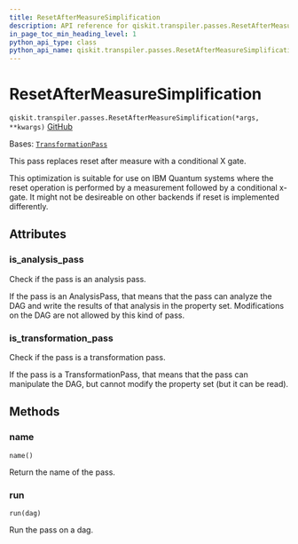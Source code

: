 ```yaml
---
title: ResetAfterMeasureSimplification
description: API reference for qiskit.transpiler.passes.ResetAfterMeasureSimplification
in_page_toc_min_heading_level: 1
python_api_type: class
python_api_name: qiskit.transpiler.passes.ResetAfterMeasureSimplification
---
```


# ResetAfterMeasureSimplification

<span id="qiskit.transpiler.passes.ResetAfterMeasureSimplification" />

`qiskit.transpiler.passes.ResetAfterMeasureSimplification(*args, **kwargs)` [GitHub](https://github.com/qiskit/qiskit/tree/stable/0.25/qiskit/transpiler/passes/optimization/reset_after_measure_simplification.py "view source code")

Bases: [`TransformationPass`](qiskit.transpiler.TransformationPass "qiskit.transpiler.basepasses.TransformationPass")

This pass replaces reset after measure with a conditional X gate.

This optimization is suitable for use on IBM Quantum systems where the reset operation is performed by a measurement followed by a conditional x-gate. It might not be desireable on other backends if reset is implemented differently.

## Attributes

<span id="qiskit.transpiler.passes.ResetAfterMeasureSimplification.is_analysis_pass" />

### is\_analysis\_pass

Check if the pass is an analysis pass.

If the pass is an AnalysisPass, that means that the pass can analyze the DAG and write the results of that analysis in the property set. Modifications on the DAG are not allowed by this kind of pass.

<span id="qiskit.transpiler.passes.ResetAfterMeasureSimplification.is_transformation_pass" />

### is\_transformation\_pass

Check if the pass is a transformation pass.

If the pass is a TransformationPass, that means that the pass can manipulate the DAG, but cannot modify the property set (but it can be read).

## Methods

### name

<span id="qiskit.transpiler.passes.ResetAfterMeasureSimplification.name" />

`name()`

Return the name of the pass.

### run

<span id="qiskit.transpiler.passes.ResetAfterMeasureSimplification.run" />

`run(dag)`

Run the pass on a dag.


